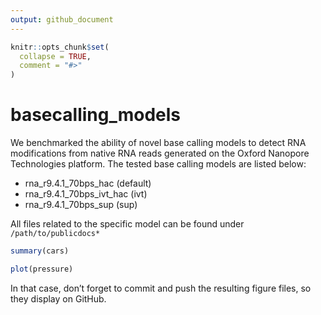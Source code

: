 ```yaml
---
output: github_document
---
```


<!-- README.md is generated from README.Rmd. Please edit that file -->

```r
knitr::opts_chunk$set(
  collapse = TRUE,
  comment = "#>"
)
```

# basecalling_models

<!-- badges: start -->
<!-- badges: end -->

We benchmarked the ability of novel base calling models to detect RNA modifications from native RNA reads generated on the Oxford Nanopore Technologies platform.
The tested base calling models are listed below:

* rna_r9.4.1_70bps_hac (default)
* rna_r9.4.1_70bps_ivt_hac (ivt)
* rna_r9.4.1_70bps_sup (sup)

All files related to the specific model can be found under `/path/to/publicdocs*`

```r
summary(cars)
```



```r
plot(pressure)
```

In that case, don't forget to commit and push the resulting figure files, so they display on GitHub.
